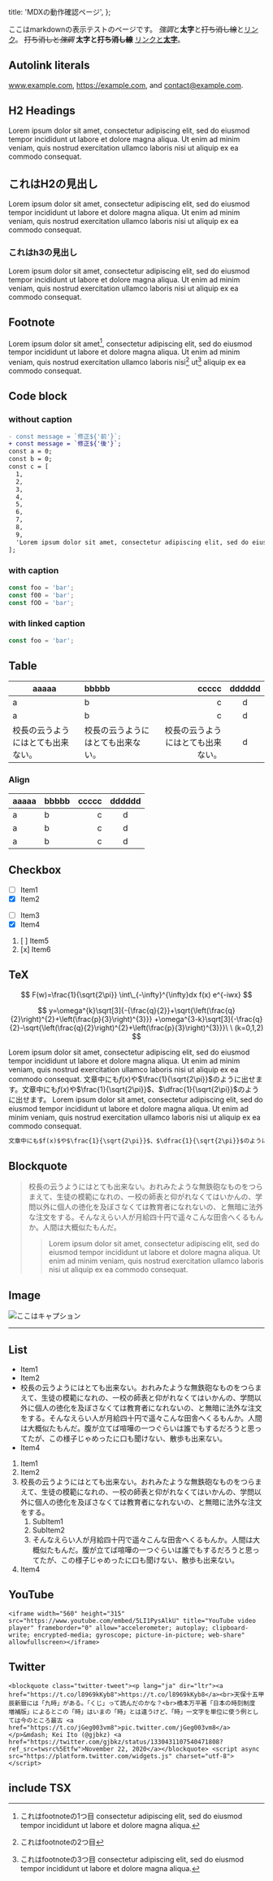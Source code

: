   title: 'MDXの動作確認ページ',
};

ここはmarkdownの表示テストのページです。
*強調*と**太字**と~~打ち消し線~~と[リンク](https://example.com)。
~~打ち消しと*強調*~~ **太字と~~打ち消し線~~** [リンクと**太字**](https://example.com)。

## Autolink literals

www.example.com, https://example.com, and contact@example.com.

## H2 Headings

Lorem ipsum dolor sit amet, consectetur adipiscing elit, sed do eiusmod tempor incididunt ut labore et dolore magna aliqua. Ut enim ad minim veniam, quis nostrud exercitation ullamco laboris nisi ut aliquip ex ea commodo consequat.

## これはH2の見出し

Lorem ipsum dolor sit amet, consectetur adipiscing elit, sed do eiusmod tempor incididunt ut labore et dolore magna aliqua. Ut enim ad minim veniam, quis nostrud exercitation ullamco laboris nisi ut aliquip ex ea commodo consequat.

### これはh3の見出し

Lorem ipsum dolor sit amet, consectetur adipiscing elit, sed do eiusmod tempor incididunt ut labore et dolore magna aliqua. Ut enim ad minim veniam, quis nostrud exercitation ullamco laboris nisi ut aliquip ex ea commodo consequat.

## Footnote

Lorem ipsum dolor sit amet[^1], consectetur adipiscing elit, sed do eiusmod tempor incididunt ut labore et dolore magna aliqua. Ut enim ad minim veniam, quis nostrud exercitation ullamco laboris nisi[^2] ut[^3] aliquip ex ea commodo consequat.

[^1]: これはfootnoteの1つ目 consectetur adipiscing elit, sed do eiusmod tempor incididunt ut labore et dolore magna aliqua.
[^2]: これはfootnoteの2つ目
[^3]: これはfootnoteの3つ目 consectetur adipiscing elit, sed do eiusmod tempor incididunt ut labore et dolore magna aliqua.

## Code block

### without caption

```diff
- const message = `修正${'前'}`;
+ const message = `修正${'後'}`;
const a = 0;
const b = 0;
const c = [
  1,
  2,
  3,
  4,
  5,
  6,
  7,
  8,
  9,
  'Lorem ipsum dolor sit amet, consectetur adipiscing elit, sed do eiusmod tempor incididunt ut labore et dolore magna aliqua.',
];
```

### with caption

```typescript example.ts
const foo = 'bar';
const f00 = 'bar';
const fOO = 'bar';
```

### with linked caption

```typescript [example.ts](https://example.com)
const foo = 'bar';
```

## Table

| aaaaa                              | bbbbb                              |                              ccccc | dddddd |
| ---------------------------------- | :--------------------------------- | ---------------------------------: | :----: |
| a                                  | b                                  |                                  c |   d    |
| a                                  | b                                  |                                  c |   d    |
| 校長の云うようにはとても出来ない。 | 校長の云うようにはとても出来ない。 | 校長の云うようにはとても出来ない。 |   d    |

### Align

| aaaaa | bbbbb | ccccc | dddddd |
| ----- | :---- | ----: | :----: |
| a     | b     |     c |   d    |
| a     | b     |     c |   d    |
| a     | b     |     c |   d    |

## Checkbox

- [ ] Item1
- [x] Item2

* [ ] Item3
* [x] Item4

1. [ ] Item5
1. [x] Item6

## TeX

$$
F(w)=\frac{1}{\sqrt{2\pi}} \int\_{-\infty}^{\infty}dx f(x) e^{-iwx}
$$

$$
y=\omega^{k}\sqrt[3]{-{\frac{q}{2}}+\sqrt{\left(\frac{q}{2}\right)^{2}+\left(\frac{p}{3}\right)^{3}}}
+\omega^{3-k}\sqrt[3]{-\frac{q}{2}-\sqrt{\left(\frac{q}{2}\right)^{2}+\left(\frac{p}{3}\right)^{3}}}\ \ (k=0,1,2)
$$

Lorem ipsum dolor sit amet, consectetur adipiscing elit, sed do eiusmod tempor incididunt ut labore et dolore magna aliqua. Ut enim ad minim veniam, quis nostrud exercitation ullamco laboris nisi ut aliquip ex ea commodo consequat.
文章中にも$f(x)$や$\frac{1}{\sqrt{2\pi}}$のように出せます。文章中にも$f(x)$や$\frac{1}{\sqrt{2\pi}}$、$\dfrac{1}{\sqrt{2\pi}}$のように出せます。
Lorem ipsum dolor sit amet, consectetur adipiscing elit, sed do eiusmod tempor incididunt ut labore et dolore magna aliqua. Ut enim ad minim veniam, quis nostrud exercitation ullamco laboris nisi ut aliquip ex ea commodo consequat.

```markdown markdownソース
文章中にも$f(x)$や$\frac{1}{\sqrt{2\pi}}$、$\dfrac{1}{\sqrt{2\pi}}$のように出せます。
```

## Blockquote

> 校長の云うようにはとても出来ない。おれみたような無鉄砲なものをつらまえて、生徒の模範になれの、一校の師表と仰がれなくてはいかんの、学問以外に個人の徳化を及ぼさなくては教育者になれないの、と無暗に法外な注文をする。そんなえらい人が月給四十円で遥々こんな田舎へくるもんか。人間は大概似たもんだ。
>
> > Lorem ipsum dolor sit amet, consectetur adipiscing elit, sed do eiusmod tempor incididunt ut labore et dolore magna aliqua. Ut enim ad minim veniam, quis nostrud exercitation ullamco laboris nisi ut aliquip ex ea commodo consequat.

## Image

![ここはキャプション](/logo.png)

---

## List

- Item1
- Item2
- 校長の云うようにはとても出来ない。おれみたような無鉄砲なものをつらまえて、生徒の模範になれの、一校の師表と仰がれなくてはいかんの、学問以外に個人の徳化を及ぼさなくては教育者になれないの、と無暗に法外な注文をする。そんなえらい人が月給四十円で遥々こんな田舎へくるもんか。人間は大概似たもんだ。腹が立てば喧嘩の一つぐらいは誰でもするだろうと思ってたが、この様子じゃめったに口も聞けない、散歩も出来ない。
- Item4

1. Item1
1. Item2
1. 校長の云うようにはとても出来ない。おれみたような無鉄砲なものをつらまえて、生徒の模範になれの、一校の師表と仰がれなくてはいかんの、学問以外に個人の徳化を及ぼさなくては教育者になれないの、と無暗に法外な注文をする。
   1. SubItem1
   1. SubItem2
   1. そんなえらい人が月給四十円で遥々こんな田舎へくるもんか。人間は大概似たもんだ。腹が立てば喧嘩の一つぐらいは誰でもするだろうと思ってたが、この様子じゃめったに口も聞けない、散歩も出来ない。
1. Item4

## YouTube

```embed:youtube
<iframe width="560" height="315" src="https://www.youtube.com/embed/5LI1PysAlkU" title="YouTube video player" frameborder="0" allow="accelerometer; autoplay; clipboard-write; encrypted-media; gyroscope; picture-in-picture; web-share" allowfullscreen></iframe>
```

## Twitter

```embed:twitter
<blockquote class="twitter-tweet"><p lang="ja" dir="ltr"><a href="https://t.co/l8969kKyb8">https://t.co/l8969kKyb8</a><br>天保十五甲辰新暦には「九時」がある。「くじ」って読んだのかな？<br>橋本万平著「日本の時刻制度 増補版」によるとこの「時」はいまの「時」とは違うけど、「時」一文字を単位に使う例としては今のところ最古 <a href="https://t.co/jGeg003vm8">pic.twitter.com/jGeg003vm8</a></p>&mdash; Kei Ito (@gjbkz) <a href="https://twitter.com/gjbkz/status/1330431107540471808?ref_src=twsrc%5Etfw">November 22, 2020</a></blockquote> <script async src="https://platform.twitter.com/widgets.js" charset="utf-8"></script>
```

## include TSX


<Counter />
